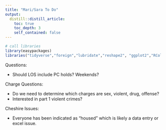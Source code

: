 ```yaml
---
title: "Mari/Sara To Do"
output: 
  distill::distill_article:
    toc: true
    toc_depth: 3
    self_contained: false
---
```


```r
# call libraries
library(easypackages)
libraries("tidyverse","foreign","lubridate","reshape2", "ggplot2","RColorBrewer","knitr","forcats","openxlsx","statar","svDialogs","xlsx", "magrittr","stringr", "data.table","janitor","kableExtra","leaflet", "readr", "rmarkdown","rowr", "gganimate", "gifski","tidycensus","sf","htmltools","acs","tigris","mapview","rgeos", "ggrepel", "censusxy","gdata","lavaan","mclust","tmap","scales","raster","rgeos","gmapsdistance","viridis","cowplot","lintr","leaflet.extras","censusapi","data.table","gridGraphics","readxl","haven","ggridges","extrafont","extrafontdb","datamodelr","Lahman","DiagrammeR","fs","readxl","rsvg","V8","ragg","ggtext","csgjcr","distill","ezknitr")
```

Questions:  

- Should LOS include PC holds? Weekends?  

Charge Questions:  

- Do we need to determine which charges are sex, violent, drug, offense?  
- Interested in part 1 violent crimes? 

Cheshire Issues:  

- Everyone has been indicated as "housed" which is likely a data entry or excel issue.  
